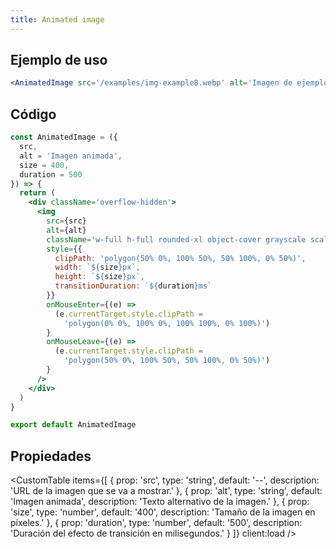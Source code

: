 ```yaml
---
title: Animated image
---
```



<div className='flex items-center justify-center mx-auto not-prose'>
  <Alert
    title='Pista'
    content='Haz hover sobre la imagen para ver el efecto de la animación ✨.'
    type='default'
    styleVariant='bordered'
    client:load
  />
</div>

<div className='flex items-center justify-center pt-20 pb-20 not-prose'>
  <AnimatedImage
    src='/examples/img-example8.webp'
    alt='Imagen de ejemplo 5'
    client:load
  />
</div>

## Ejemplo de uso

<CodeBlock client:load>

```jsx
<AnimatedImage src='/examples/img-example8.webp' alt='Imagen de ejemplo 5' />
```

</CodeBlock>

## Código

<CodeBlock client:load>

```jsx
const AnimatedImage = ({
  src,
  alt = 'Imagen animada',
  size = 400,
  duration = 500
}) => {
  return (
    <div className='overflow-hidden'>
      <img
        src={src}
        alt={alt}
        className='w-full h-full rounded-xl object-cover grayscale scale-100 transition-all hover:grayscale-0 hover:scale-95'
        style={{
          clipPath: 'polygon(50% 0%, 100% 50%, 50% 100%, 0% 50%)',
          width: `${size}px`,
          height: `${size}px`,
          transitionDuration: `${duration}ms`
        }}
        onMouseEnter={(e) =>
          (e.currentTarget.style.clipPath =
            'polygon(0% 0%, 100% 0%, 100% 100%, 0% 100%)')
        }
        onMouseLeave={(e) =>
          (e.currentTarget.style.clipPath =
            'polygon(50% 0%, 100% 50%, 50% 100%, 0% 50%)')
        }
      />
    </div>
  )
}

export default AnimatedImage
```

</CodeBlock>

## Propiedades

<CustomTable
  items={[
    {
      prop: 'src',
      type: 'string',
      default: '--',
      description: 'URL de la imagen que se va a mostrar.'
    },
    {
      prop: 'alt',
      type: 'string',
      default: 'Imagen animada',
      description: 'Texto alternativo de la imagen.'
    },
    {
      prop: 'size',
      type: 'number',
      default: '400',
      description: 'Tamaño de la imagen en píxeles.'
    },
    {
      prop: 'duration',
      type: 'number',
      default: '500',
      description: 'Duración del efecto de transición en milisegundos.'
    }
  ]}
  client:load
/>
